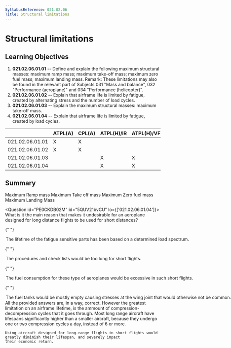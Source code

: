 ```yaml
---
SyllabusReference: 021.02.06
Title: Structural limitations
---
```


# Structural limitations

## Learning Objectives

1.  **021.02.06.01.01** -- Define and explain the following maximum structural
    masses: maximum ramp mass; maximum take-off mass; maximum zero fuel mass;
    maximum landing mass. Remark: These limitations may also be found in the
    relevant part of Subjects 031 "Mass and balance", 032 "Performance
    (aeroplane)" and 034 "Performance (helicopter)".
2.  **021.02.06.01.02** -- Explain that airframe life is limited by fatigue,
    created by alternating stress and the number of load cycles.
3.  **021.02.06.01.03** -- Explain the maximum structural masses: maximum
    take-off mass.
4.  **021.02.06.01.04** -- Explain that airframe life is limited by fatigue,
    created by load cycles.

|                 | ATPL(A) | CPL(A) | ATPL(H)/IR | ATPL(H)/VFR | CPL(H) | IR  | CBIR(A) |
| --------------- | ------- | ------ | ---------- | ----------- | ------ | --- | ------- |
| 021.02.06.01.01 | X       | X      |            |             |        |     |         |
| 021.02.06.01.02 | X       | X      |            |             |        |     |         |
| 021.02.06.01.03 |         |        | X          | X           | X      |     |         |
| 021.02.06.01.04 |         |        | X          | X           | X      |     |         |

## Summary

Maximum Ramp mass Maximum Take off mass Maximum Zero fuel mass Maximum Landing
Mass

<Question id="PE0CKDB02M" id="5QUV21bvCU" lo={['021.02.06.01.04']}>
  <Text variant="oneCorrect">
    What is it the main reason that makes it undesirable for an aeroplane designed
    for long distance flights to be used for short distances?
  </Text>

{" "}

<Option id="5QUV21bvCU-1" correct>
  The lifetime of the fatigue sensitive parts has been based on a determined
  load spectrum.
</Option>

{" "}

<Option id="5QUV21bvCU-2">
  The procedures and check lists would be too long for short flights.
</Option>

{" "}

<Option id="5QUV21bvCU-3">
  The fuel consumption for these type of aeroplanes would be excessive in such
  short flights.
</Option>

{" "}

<Option id="5QUV21bvCU-4">
  The fuel tanks would be mostly empty causing stresses at the wing joint that
  would otherwise not be common.
</Option>

  <Explanation>
    All the provided answers are, in a way, correct. However the greatest limitation on an airframe lifetime, is the ammount
    of compression-decompression cycles that it goes through. Most long range aircraft have lifespans significantly higher than
    a smaller aircraft, because they undergo one or two compression cycles a day, instead of 6 or more.

    Using aircraft designed for long-range flights in short flights would greatly diminish their lifespan, and severely impact
    their economic return.

  </Explanation>
</Question>
